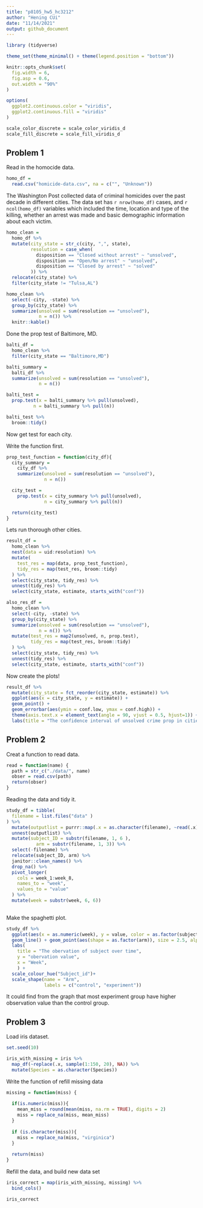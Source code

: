 ```yaml
---
title: "p8105_hw5_hc3212"
author: "Hening CUi"
date: "11/14/2021"
output: github_document
---
```


```r
library (tidyverse)

theme_set(theme_minimal() + theme(legend.position = "bottom"))

knitr::opts_chunk$set(
  fig.width = 6,
  fig.asp = 0.6,
  out.width = "90%"
)

options(
  ggplot2.continuous.color = "viridis",
  ggplot2.continuous.fill = "viridis"
)

scale_color_discrete = scale_color_viridis_d
scale_fill_discrete = scale_fill_viridis_d
```

## Problem 1

Read in the homocide data.

```r
homo_df =
  read.csv("homicide-data.csv", na = c("", "Unknown")) 
```

The Washington Post collected data of criminal homicides over the past decade in different cities. The data set has `r nrow(homo_df)` cases, and `r ncol(homo_df)` variables which included the time, location and type of the killing, whether an arrest was made and basic demographic information about each victim.

```r
homo_clean =
  homo_df %>% 
  mutate(city_state = str_c(city, ",", state),
         resolution = case_when(
           disposition == "Closed without arrest" ~ "unsolved",
           disposition == "Open/No arrest" ~ "unsolved",
           disposition == "Closed by arrest" ~ "solved"
         )) %>% 
  relocate(city_state) %>% 
  filter(city_state != "Tulsa,AL") 

homo_clean %>% 
  select(-city, -state) %>% 
  group_by(city_state) %>% 
  summarize(unsolved = sum(resolution == "unsolved"),
            n = n()) %>% 
  knitr::kable()
```

Done the prop test of Baltimore, MD.

```r
balti_df =
  homo_clean %>% 
  filter(city_state == "Baltimore,MD")

balti_summary =     
  balti_df %>% 
  summarize(unsolved = sum(resolution == "unsolved"),
            n = n())

balti_test =
  prop.test(x = balti_summary %>% pull(unsolved), 
          n = balti_summary %>% pull(n))

balti_test %>% 
  broom::tidy()
```
Now get test for each city.

Write the function first.

```r
prop_test_function = function(city_df){
  city_summary =     
    city_df %>% 
    summarize(unsolved = sum(resolution == "unsolved"),
              n = n())

  city_test =
    prop.test(x = city_summary %>% pull(unsolved), 
              n = city_summary %>% pull(n))

  return(city_test)
}
```

Lets run thorough other cities.


```r
result_df =
  homo_clean %>% 
  nest(data = uid:resolution) %>% 
  mutate(
    test_res = map(data, prop_test_function),
    tidy_res = map(test_res, broom::tidy)
  ) %>% 
  select(city_state, tidy_res) %>% 
  unnest(tidy_res) %>% 
  select(city_state, estimate, starts_with("conf"))
```

```r
also_res_df =
  homo_clean %>% 
  select(-city, -state) %>% 
  group_by(city_state) %>% 
  summarize(unsolved = sum(resolution == "unsolved"),
            n = n()) %>% 
  mutate(test_res = map2(unsolved, n, prop.test),
         tidy_res = map(test_res, broom::tidy)
  ) %>% 
  select(city_state, tidy_res) %>% 
  unnest(tidy_res) %>% 
  select(city_state, estimate, starts_with("conf"))
```

Now create the plots!

```r
result_df %>% 
  mutate(city_state = fct_reorder(city_state, estimate)) %>% 
  ggplot(aes(x = city_state, y = estimate)) +
  geom_point() +
  geom_errorbar(aes(ymin = conf.low, ymax = conf.high)) +
  theme(axis.text.x = element_text(angle = 90, vjust = 0.5, hjust=1)) +
  labs(title = "The confidence interval of unsolved crime prop in cities")
```






## Problem 2

Creat a function to read data.

```r
read = function(name) {
  path = str_c("./data/", name)
  obser = read.csv(path)
  return(obser)
}
```

Reading the data and tidy it.

```r
study_df = tibble(
  filename = list.files("data" )
) %>% 
  mutate(outputlist = purrr::map(.x = as.character(filename), ~read(.x))) %>% 
  unnest(outputlist) %>% 
  mutate(subject_ID = substr(filename, 1, 6 ),
           arm = substr(filename, 1, 3)) %>% 
  select(-filename) %>% 
  relocate(subject_ID, arm) %>% 
  janitor::clean_names() %>% 
  drop_na() %>% 
  pivot_longer(
    cols = week_1:week_8,
    names_to = "week",
    values_to = "value"
  ) %>% 
  mutate(week = substr(week, 6, 6))
  
```

Make the spaghetti plot.

```r
study_df %>% 
  ggplot(aes(x = as.numeric(week), y = value, color = as.factor(subject_id))) +
  geom_line() + geom_point(aes(shape = as.factor(arm)), size = 2.5, alpha = 0.5) +
  labs(
    title = "The obervation of subject over time",
    y = "obervation value", 
    x = "Week",
    ) +
  scale_colour_hue("Subject_id")+
  scale_shape(name = "Arm",
              labels = c("control", "experiment")) 
```

It could find from the graph that most experiment group have higher observation value than the control group.

## Problem 3

Load iris dataset.

```r
set.seed(10)

iris_with_missing = iris %>% 
  map_df(~replace(.x, sample(1:150, 20), NA)) %>%
  mutate(Species = as.character(Species))
```

Write the function of refill missing data

```r
missing = function(miss) {
  
  if(is.numeric(miss)){
    mean_miss = round(mean(miss, na.rm = TRUE), digits = 2)
    miss = replace_na(miss, mean_miss)
  }
  
  if (is.character(miss)){
    miss = replace_na(miss, "virginica")
  }
  
  return(miss)
}


```


Refill the data, and build new data set

```r
iris_correct = map(iris_with_missing, missing) %>% 
  bind_cols()

iris_correct
```


